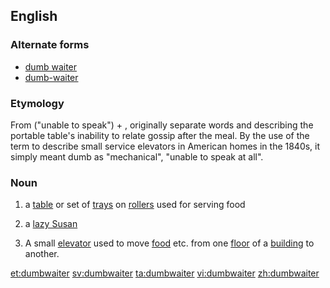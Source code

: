 ==English==
===Alternate forms===
* [[dumb waiter]]
* [[dumb-waiter]]

===Etymology===
From {{term|dumb}} ("unable to speak") + {{term|waiter}}, originally separate words and describing the portable table's inability to relate gossip after the meal. By the use of the term to describe small service elevators in American homes in the 1840s, it simply meant dumb as "mechanical", "unable to speak at all".

===Noun===
{{en-noun}}
# {{context|obsolete|lang=en}} a [[table]] or set of [[tray]]s on [[roller]]s used for serving food
# {{context|obsolete|lang=en}} a [[lazy Susan]]
#A small [[elevator]] used to move [[food]] etc. from one [[floor]] of a [[building]] to another.

[[et:dumbwaiter]]
[[sv:dumbwaiter]]
[[ta:dumbwaiter]]
[[vi:dumbwaiter]]
[[zh:dumbwaiter]]